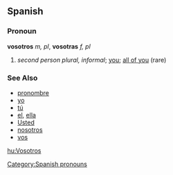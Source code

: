 == Spanish ==
=== Pronoun ===
'''vosotros''' ''m, pl'', '''vosotras''' ''f, pl''
# ''second person plural, informal''; [[you]]; [[all of you]] (rare)
[[Category:Spanish pronouns]]

=== See Also ===
*[[pronombre]]
*[[yo]]
*[[tú]]
*[[el]], [[ella]]
*[[Usted]]
*[[nosotros]]
*[[vos]]

[[hu:Vosotros]]